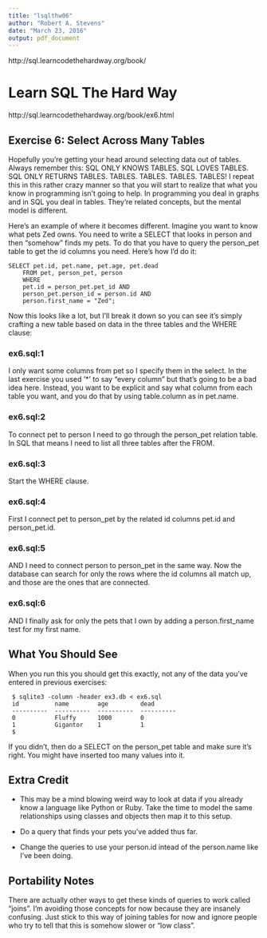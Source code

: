 ```yaml
---
title: "lsqlthw06"
author: "Robert A. Stevens"
date: "March 23, 2016"
output: pdf_document
---
```


http://sql.learncodethehardway.org/book/

# Learn SQL The Hard Way

http://sql.learncodethehardway.org/book/ex6.html

## Exercise 6: Select Across Many Tables

Hopefully you're getting your head around selecting data out of tables. Always remember this: SQL ONLY KNOWS TABLES. SQL LOVES TABLES. SQL ONLY RETURNS TABLES. TABLES. TABLES. TABLES. TABLES! I repeat this in this rather crazy manner so that you will start to realize that what you know in programming isn't going to help. In programming you deal in graphs and in SQL you deal in tables. They're related concepts, but the mental model is different.

Here's an example of where it becomes different. Imagine you want to know what pets Zed owns. You need to write a SELECT that looks in person and then "somehow" finds my pets. To do that you have to query the person_pet table to get the id columns you need. Here's how I'd do it:

    SELECT pet.id, pet.name, pet.age, pet.dead
        FROM pet, person_pet, person
        WHERE
        pet.id = person_pet.pet_id AND
        person_pet.person_id = person.id AND
        person.first_name = "Zed";

Now this looks like a lot, but I'll break it down so you can see it's simply crafting a new table based on data in the three tables and the WHERE clause:

### ex6.sql:1

I only want some columns from pet so I specify them in the select. In the last exercise you used '*' to say "every column" but that's going to be a bad idea here. Instead, you want to be explicit and say what column from each table you want, and you do that by using table.column as in pet.name.

### ex6.sql:2

To connect pet to person I need to go through the person_pet relation table. In SQL that means I need to list all three tables after the FROM.

### ex6.sql:3

Start the WHERE clause.

### ex6.sql:4

First I connect pet to person_pet by the related id columns pet.id and person_pet.id.

### ex6.sql:5

AND I need to connect person to person_pet in the same way. Now the database can search for only the rows where the id columns all match up, and those are the ones that are connected.

### ex6.sql:6

AND I finally ask for only the pets that I own by adding a person.first_name test for my first name.

## What You Should See

When you run this you should get this exactly, not any of the data you've entered in previous exercises:

     $ sqlite3 -column -header ex3.db < ex6.sql
     id          name        age         dead      
     ----------  ----------  ----------  ----------
     0           Fluffy      1000        0         
     1           Gigantor    1           1         
     $

If you didn't, then do a SELECT on the person_pet table and make sure it's right. You might have inserted too many values into it.

## Extra Credit

- This may be a mind blowing weird way to look at data if you already know a language like Python or Ruby. Take the time to model the same relationships using classes and objects then map it to this setup.

- Do a query that finds your pets you've added thus far.

- Change the queries to use your person.id intead of the person.name like I've been doing.

## Portability Notes

There are actually other ways to get these kinds of queries to work called "joins". I'm avoiding those concepts for now because they are insanely confusing. Just stick to this way of joining tables for now and ignore people who try to tell that this is somehow slower or "low class".
